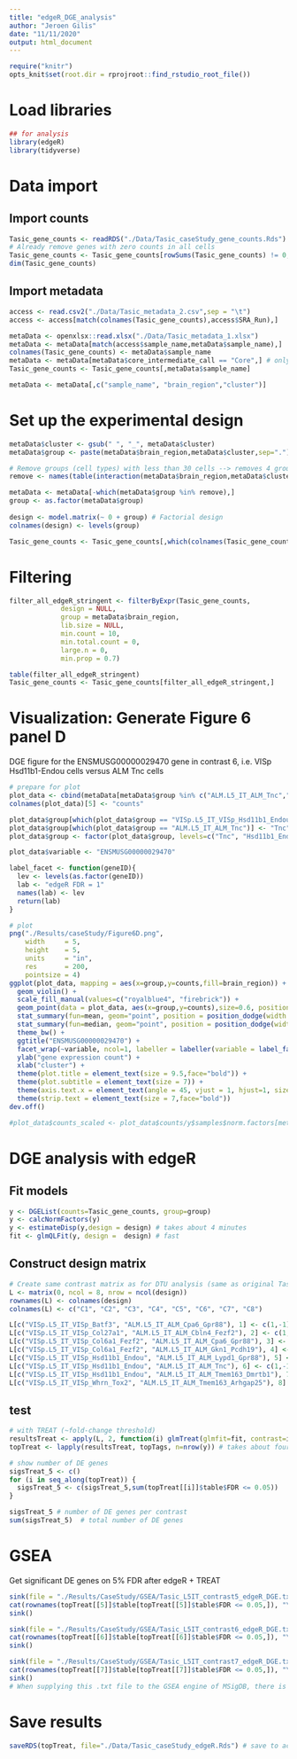 ```yaml
---
title: "edgeR_DGE_analysis"
author: "Jeroen Gilis"
date: "11/11/2020"
output: html_document
---
```


```r
require("knitr")
opts_knit$set(root.dir = rprojroot::find_rstudio_root_file())
```

# Load libraries

```r
## for analysis
library(edgeR)
library(tidyverse)
```

# Data import

## Import counts

```r
Tasic_gene_counts <- readRDS("./Data/Tasic_caseStudy_gene_counts.Rds")
# Already remove genes with zero counts in all cells
Tasic_gene_counts <- Tasic_gene_counts[rowSums(Tasic_gene_counts) != 0,]
dim(Tasic_gene_counts)
```

## Import metadata

```r
access <- read.csv2("./Data/Tasic_metadata_2.csv",sep = "\t")
access <- access[match(colnames(Tasic_gene_counts),access$SRA_Run),]

metaData <- openxlsx::read.xlsx("./Data/Tasic_metadata_1.xlsx")
metaData <- metaData[match(access$sample_name,metaData$sample_name),]
colnames(Tasic_gene_counts) <- metaData$sample_name
metaData <- metaData[metaData$core_intermediate_call == "Core",] # only retain cell that were unambiguously assigned to a certain cell type (cluster)
Tasic_gene_counts <- Tasic_gene_counts[,metaData$sample_name]

metaData <- metaData[,c("sample_name", "brain_region","cluster")]
```

# Set up the experimental design

```r
metaData$cluster <- gsub(" ", "_", metaData$cluster)
metaData$group <- paste(metaData$brain_region,metaData$cluster,sep=".")

# Remove groups (cell types) with less than 30 cells --> removes 4 groups
remove <- names(table(interaction(metaData$brain_region,metaData$cluster))[table(interaction(metaData$brain_region,metaData$cluster)) < 30])

metaData <- metaData[-which(metaData$group %in% remove),]
group <- as.factor(metaData$group)
 
design <- model.matrix(~ 0 + group) # Factorial design
colnames(design) <- levels(group)

Tasic_gene_counts <- Tasic_gene_counts[,which(colnames(Tasic_gene_counts) %in% metaData$sample_name)]
```

# Filtering

```r
filter_all_edgeR_stringent <- filterByExpr(Tasic_gene_counts,
             design = NULL,
             group = metaData$brain_region,
             lib.size = NULL,
             min.count = 10,
             min.total.count = 0,
             large.n = 0,
             min.prop = 0.7)

table(filter_all_edgeR_stringent)
Tasic_gene_counts <- Tasic_gene_counts[filter_all_edgeR_stringent,]
```

# Visualization: Generate Figure 6 panel D

DGE figure for the ENSMUSG00000029470 gene in contrast 6, i.e. VISp Hsd11b1-Endou cells versus ALM Tnc cells 

```r
# prepare for plot
plot_data <- cbind(metaData[metaData$group %in% c("ALM.L5_IT_ALM_Tnc","VISp.L5_IT_VISp_Hsd11b1_Endou"),],Tasic_gene_counts["ENSMUSG00000029470",metaData$group %in% c("ALM.L5_IT_ALM_Tnc","VISp.L5_IT_VISp_Hsd11b1_Endou")]) ## sample order is the same for both dataframes so we can do this
colnames(plot_data)[5] <- "counts"

plot_data$group[which(plot_data$group == "VISp.L5_IT_VISp_Hsd11b1_Endou")] <- "Hsd11b1_Endou"
plot_data$group[which(plot_data$group == "ALM.L5_IT_ALM_Tnc")] <- "Tnc"
plot_data$group <- factor(plot_data$group, levels=c("Tnc", "Hsd11b1_Endou"))

plot_data$variable <- "ENSMUSG00000029470"

label_facet <- function(geneID){
  lev <- levels(as.factor(geneID))
  lab <- "edgeR FDR = 1"
  names(lab) <- lev
  return(lab)
}

# plot
png("./Results/caseStudy/Figure6D.png",
    width     = 5,
    height    = 5,
    units     = "in",
    res       = 200,
    pointsize = 4)
ggplot(plot_data, mapping = aes(x=group,y=counts,fill=brain_region)) +
  geom_violin() +
  scale_fill_manual(values=c("royalblue4", "firebrick")) +
  geom_point(data = plot_data, aes(x=group,y=counts),size=0.6, position = position_jitterdodge(jitter.width = 0.7,jitter.height = 0, dodge.width = 0.9)) +
  stat_summary(fun=mean, geom="point", position = position_dodge(width = 0.9), shape=18, size=4, colour = "cyan") + 
  stat_summary(fun=median, geom="point", position = position_dodge(width = 0.9), shape=18, size=3, colour = "green4") +
  theme_bw() +
  ggtitle("ENSMUSG00000029470") +
  facet_wrap(~variable, ncol=1, labeller = labeller(variable = label_facet(plot_data$variable))) +
  ylab("gene expression count") +
  xlab("cluster") +
  theme(plot.title = element_text(size = 9.5,face="bold")) +
  theme(plot.subtitle = element_text(size = 7)) +
  theme(axis.text.x = element_text(angle = 45, vjust = 1, hjust=1, size=8)) +
  theme(strip.text = element_text(size = 7,face="bold"))
dev.off()

#plot_data$counts_scaled <- plot_data$counts/y$samples$norm.factors[metaData$group %in% c("ALM.L5_IT_ALM_Tnc","VISp.L5_IT_VISp_Hsd11b1_Endou")]
```

# DGE analysis with edgeR

## Fit models

```r
y <- DGEList(counts=Tasic_gene_counts, group=group)
y <- calcNormFactors(y)
y <- estimateDisp(y,design = design) # takes about 4 minutes
fit <- glmQLFit(y, design =  design) # fast
```

## Construct design matrix

```r
# Create same contrast matrix as for DTU analysis (same as original Tasic et al. analysis)
L <- matrix(0, ncol = 8, nrow = ncol(design))
rownames(L) <- colnames(design)
colnames(L) <- c("C1", "C2", "C3", "C4", "C5", "C6", "C7", "C8")

L[c("VISp.L5_IT_VISp_Batf3", "ALM.L5_IT_ALM_Cpa6_Gpr88"), 1] <- c(1,-1)
L[c("VISp.L5_IT_VISp_Col27a1", "ALM.L5_IT_ALM_Cbln4_Fezf2"), 2] <- c(1,-1)
L[c("VISp.L5_IT_VISp_Col6a1_Fezf2", "ALM.L5_IT_ALM_Cpa6_Gpr88"), 3] <- c(1,-1)
L[c("VISp.L5_IT_VISp_Col6a1_Fezf2", "ALM.L5_IT_ALM_Gkn1_Pcdh19"), 4] <- c(1,-1)
L[c("VISp.L5_IT_VISp_Hsd11b1_Endou", "ALM.L5_IT_ALM_Lypd1_Gpr88"), 5] <- c(1,-1)
L[c("VISp.L5_IT_VISp_Hsd11b1_Endou", "ALM.L5_IT_ALM_Tnc"), 6] <- c(1,-1)
L[c("VISp.L5_IT_VISp_Hsd11b1_Endou", "ALM.L5_IT_ALM_Tmem163_Dmrtb1"), 7] <- c(1,-1)
L[c("VISp.L5_IT_VISp_Whrn_Tox2", "ALM.L5_IT_ALM_Tmem163_Arhgap25"), 8] <- c(1,-1)
```

## test

```r
# with TREAT (~fold-change threshold)
resultsTreat <- apply(L, 2, function(i) glmTreat(glmfit=fit, contrast=i, lfc=1))
topTreat <- lapply(resultsTreat, topTags, n=nrow(y)) # takes about four minutes

# show number of DE genes
sigsTreat_5 <- c()
for (i in seq_along(topTreat)) {
  sigsTreat_5 <- c(sigsTreat_5,sum(topTreat[[i]]$table$FDR <= 0.05))
}

sigsTreat_5 # number of DE genes per contrast
sum(sigsTreat_5)  # total number of DE genes
```

# GSEA

Get significant DE genes on 5% FDR after edgeR + TREAT

```r
sink(file = "./Results/CaseStudy/GSEA/Tasic_L5IT_contrast5_edgeR_DGE.txt")
cat(rownames(topTreat[[5]]$table[topTreat[[5]]$table$FDR <= 0.05,]), "\n")
sink()

sink(file = "./Results/CaseStudy/GSEA/Tasic_L5IT_contrast6_edgeR_DGE.txt")
cat(rownames(topTreat[[6]]$table[topTreat[[6]]$table$FDR <= 0.05,]), "\n")
sink()

sink(file = "./Results/CaseStudy/GSEA/Tasic_L5IT_contrast7_edgeR_DGE.txt")
cat(rownames(topTreat[[7]]$table[topTreat[[7]]$table$FDR <= 0.05,]), "\n")
sink()
# When supplying this .txt file to the GSEA engine of MSigDB, there is strong evidence for enrichment in the biological processes related to synapses, neuron projection, which are very interesting in the context of the Tasic et al. paper.
```

# Save results

```r
saveRDS(topTreat, file="./Data/Tasic_caseStudy_edgeR.Rds") # save to access later in comparison script
```


